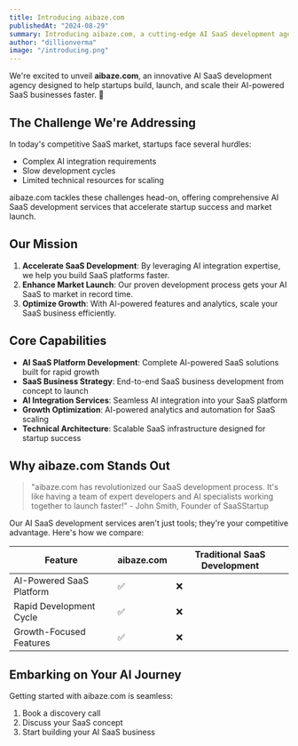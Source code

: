 ```yaml
---
title: Introducing aibaze.com
publishedAt: "2024-08-29"
summary: Introducing aibaze.com, a cutting-edge AI SaaS development agency that builds your next AI SaaS business faster.
author: "dillionverma"
image: "/introducing.png"
---
```


We're excited to unveil **aibaze.com**, an innovative AI SaaS development agency designed to help startups build, launch, and scale their AI-powered SaaS businesses faster. 🚀

## The Challenge We're Addressing

In today's competitive SaaS market, startups face several hurdles:

- Complex AI integration requirements
- Slow development cycles
- Limited technical resources for scaling

aibaze.com tackles these challenges head-on, offering comprehensive AI SaaS development services that accelerate startup success and market launch.

## Our Mission

1. **Accelerate SaaS Development**: By leveraging AI integration expertise, we help you build SaaS platforms faster.
2. **Enhance Market Launch**: Our proven development process gets your AI SaaS to market in record time.
3. **Optimize Growth**: With AI-powered features and analytics, scale your SaaS business efficiently.

## Core Capabilities

- **AI SaaS Platform Development**: Complete AI-powered SaaS solutions built for rapid growth
- **SaaS Business Strategy**: End-to-end SaaS business development from concept to launch
- **AI Integration Services**: Seamless AI integration into your SaaS platform
- **Growth Optimization**: AI-powered analytics and automation for SaaS scaling
- **Technical Architecture**: Scalable SaaS infrastructure designed for startup success

## Why aibaze.com Stands Out

> "aibaze.com has revolutionized our SaaS development process. It's like having a team of expert developers and AI specialists working together to launch faster!" - John Smith, Founder of SaaSStartup

Our AI SaaS development services aren't just tools; they're your competitive advantage. Here's how we compare:

| Feature                  | aibaze.com | Traditional SaaS Development |
| ------------------------ | ------- | -------------------- |
| AI-Powered SaaS Platform | ✅      | ❌                   |
| Rapid Development Cycle  | ✅      | ❌                   |
| Growth-Focused Features  | ✅      | ❌                   |

## Embarking on Your AI Journey

Getting started with aibaze.com is seamless:

1. Book a discovery call
2. Discuss your SaaS concept
3. Start building your AI SaaS business

